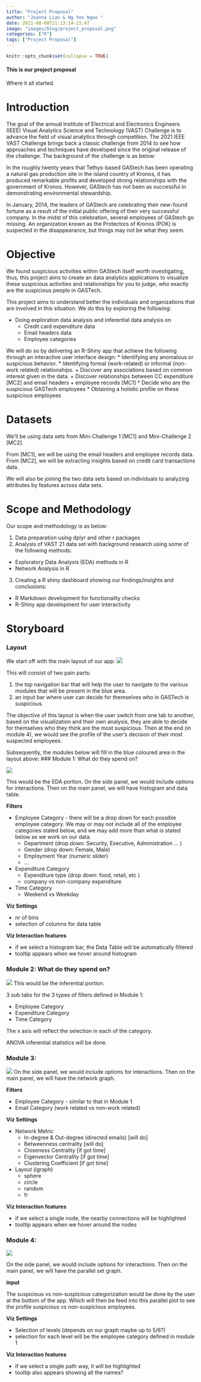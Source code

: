 ```yaml
---
title: "Project Proposal"
author: "Joanna Lian & Ng Yen Ngee "
date: 2021-08-08T21:13:14-21:47
image: "images/blog/project_proposal.png"
categories: ["R"]
tags: ["Project Proposal"]
---
```


```r
knitr::opts_chunk$set(collapse = TRUE)
```

#### This is our project proposal 
Where it all started. 


# Introduction
The goal of the annual Institute of Electrical and Electronics Engineers (IEEE) Visual Analytics Science and Technology (VAST) Challenge is to advance the field of visual analytics through competition. The 2021 IEEE VAST Challenge brings back a classic challenge from 2014 to see how approaches and techniques have developed since the original release of the challenge.
The background of the challenge is as below:

In the roughly twenty years that Tethys-based GAStech has been operating a natural gas production site in the island country of Kronos, it has produced remarkable profits and developed strong relationships with the government of Kronos. However, GAStech has not been as successful in demonstrating environmental stewardship.

In January, 2014, the leaders of GAStech are celebrating their new-found fortune as a result of the initial public offering of their very successful company. In the midst of this celebration, several employees of GAStech go missing. An organization known as the Protectors of Kronos (POK) is suspected in the disappearance, but things may not be what they seem.

# Objective
We found suspicious activities within GAStech itself worth investigating, thus, this project aims to create an data analytics applications to visualize these suspicious activities and relationships for you to judge, who exactly are the suspicious people in GASTech.

This project aims to understand better the individuals and organizations that are involved in this situation. We do this by exploring the following:

* Doing exploration data analysis and inferential data analysis on 
  + Credit card expenditure data 
  + Email headers data
  + Employee categories 

We will do so by delivering an R-Shiny app that achieve the following through an interactive user interface design: 
* Identifying any anomalous or suspicious behavior.
* Identifying formal (work-related) or informal (non-work related) relationships.
  + Discover any associations based on common interest given in the data.
  + Discover relationships between CC expenditure [MC2] and email headers + employee records [MC1]
* Decide who are the suspicious GASTech employees 
* Obtaining a holistic profile on these suspicious employees

# Datasets
We’ll be using data sets from Mini-Challenge 1 [MC1] and Mini-Challenge 2 [MC2].

From [MC1], we will be using the email headers and employee records data.
From [MC2], we will be extracting insights based on credit card transactions data.

We will also be joining the two data sets based on individuals to analyzing attributes by features across data sets.

# Scope and Methodology 

Our scope and methodology is as below:

1. Data preparation using dplyr and other r packages
2. Analysis of VAST 21 data set with background research using some of the following methods:
  + Exploratory Data Analysis (EDA) methods in R
  + Network Analysis in R
3. Creating a R shiny dashboard showing our findings/insights and conclusions:
  + R Markdown development for functionality checks
  + R-Shiny app development for user interactivity

# Storyboard
### Layout 
We start off with the main layout of our app:
![](../../images/blog/project_proposal/1_layout.png)

This will consist of two pain parts: 

1. the top navigation bar that will help the user to navigate to the various modules that will be present in the blue area. 
2. an input bar where user can decide for themselves who in GASTech is suspicious. 

The objective of this layout is when the user switch from one tab to another, based on the visualization and their own analysis, they are able to decide for themselves who they think are the most suspicious. Then at the end (in module 4), we would see the profile of the user's decision of their most suspected employees. 

Subsequently, the modules below will fill in the blue coloured area in the layout above: 
### Module 1: What do they spend on? 

![](../../images/blog/project_proposal/2a_cc.png)

This would be the EDA portion. On the side panel, we would include options for interactions. Then on the main panel, we will have histogram and data table. 

**Filters**

* Employee Category - there will be a drop down for each possible employee category. We may or may not include all of the employee categories stated below, and we may add more than what is stated below as we work on our data. 
  + Department (drop down: Security, Executive, Administration ... )
  + Gender (drop down: Female, Male)
  + Employment Year (numeric slider)
  + ...
* Expenditure Category 
  + Expenditure type (drop down: food, retail, etc )
  + company vs non-company expenditure 
* Time Category
  + Weekend vs Weekday 

**Viz Settings**

* nr of bins
* selection of columns for data table

**Viz Interaction features**

* if we select a histogram bar, the Data Table will be automatically filtered 
* tooltip appears when we hover around histogram 

### Module 2: What do they spend on?

![](../../images/blog/project_proposal/2b_cc.png)
This would be the inferential portion. 

3 sub tabs for the 3 types of filters defined in Module 1: 

* Employee Category 
* Expenditure Category
* Time Category

The x axis will reflect the selection in each of the category. 

ANOVA inferential statistics will be done. 

### Module 3: 

![](../../images/blog/project_proposal/3_email.png)
On the side panel, we would include options for interactions. Then on the main panel, we will have the network graph. 

**Filters**

* Employee Category - similar to that in Module 1
* Email Category (work related vs non-work related)

**Viz Settings**

* Network Metric
  + In-degree & Out-degree (directed emails) [will do] 
  + Betweenness centrality  [will do] 
  + Closeness Centrality [if got time]
  + Eigenvector Centrality  [if got time]
  + Clustering Coefficient [if got time]
* Layout (igraph) 
  + sphere
  + circle
  + random
  + fr


**Viz Interaction features**

* if we select a single node, the nearby connections will be highlighted 
* tooltip appears when we hover around the nodes



### Module 4: 

![](../../images/blog/project_proposal/4_parallel.png)

On the side panel, we would include options for interactions. Then on the main panel, we will have the parallel set graph. 

**input**

The suspicious vs non-suspicious categorization would be done by the user at the bottom of the app. Which will then be feed into this parallel plot to see the profile suspicious vs non-suspicious employees. 

**Viz Settings**

* Selection of levels (depends on our graph maybe up to 5/6?)
* selection for each level will be the employee category defined in module 1 

**Viz Interaction features**

* if we select a single path way, it will be highlighted 
* tooltip also appears showing all the names?

